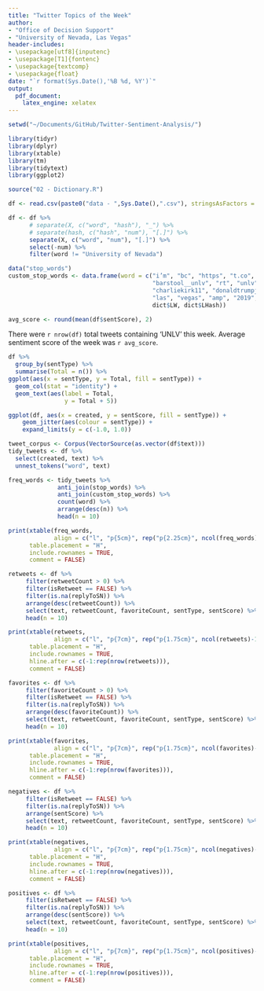 ```yaml
---
title: "Twitter Topics of the Week"
author: 
- "Office of Decision Support"
- "University of Nevada, Las Vegas"
header-includes:
- \usepackage[utf8]{inputenc}
- \usepackage[T1]{fontenc}
- \usepackage{textcomp}
- \usepackage{float}
date: "`r format(Sys.Date(),'%B %d, %Y')`"
output: 
  pdf_document:
    latex_engine: xelatex
---
```


```r
setwd("~/Documents/GitHub/Twitter-Sentiment-Analysis/")

library(tidyr)
library(dplyr)
library(xtable)
library(tm)
library(tidytext)
library(ggplot2)

source("02 - Dictionary.R")
```

```r
df <- read.csv(paste0("data - ",Sys.Date(),".csv"), stringsAsFactors = FALSE)

df <- df %>%
      # separate(X, c("word", "hash"), "_") %>%
      # separate(hash, c("hash", "num"), "[.]") %>%
      separate(X, c("word", "num"), "[.]") %>%
      select(-num) %>%
      filter(word != "University of Nevada")

data("stop_words")
custom_stop_words <- data.frame(word = c("i’m", "bc", "https", "t.co", "im", "don’t", 1:999,
                                         "barstool__unlv", "rt", "unlv",
                                         "charliekirk11", "donaldtrumpjr", "kimguilfoyle", "drew", "realcan",
                                         "las", "vegas", "amp", "2019", 
                                         dict$LW, dict$LHash))
```

```r
avg_score <- round(mean(df$sentScore), 2)
```
There were `r nrow(df) ` total tweets containing 'UNLV' this week.
Average sentiment score of the week was `r avg_score`.

```r
df %>% 
  group_by(sentType) %>% 
  summarise(Total = n()) %>%
ggplot(aes(x = sentType, y = Total, fill = sentType)) +
  geom_col(stat = "identity") +
  geom_text(aes(label = Total,
                y = Total + 5))
```            

```r
ggplot(df, aes(x = created, y = sentScore, fill = sentType)) + 
    geom_jitter(aes(colour = sentType)) +
    expand_limits(y = c(-1.0, 1.0)) 
```

\section{Most Frequently Used Words}
```r
tweet_corpus <- Corpus(VectorSource(as.vector(df$text))) 
tidy_tweets <- df %>%
  select(created, text) %>%
  unnest_tokens("word", text)

freq_words <- tidy_tweets %>%
              anti_join(stop_words) %>%
              anti_join(custom_stop_words) %>% 
              count(word) %>%
              arrange(desc(n)) %>%
              head(n = 10)

print(xtable(freq_words,
             align = c("l", "p{5cm}", rep("p{2.25cm}", ncol(freq_words)-1))),
      table.placement = "H",
      include.rownames = TRUE,
      comment = FALSE)
```

\newpage
\section{Most Retweeted of the Week}
```r
retweets <- df %>%
     filter(retweetCount > 0) %>%
     filter(isRetweet == FALSE) %>%
     filter(is.na(replyToSN)) %>%
     arrange(desc(retweetCount)) %>%
     select(text, retweetCount, favoriteCount, sentType, sentScore) %>%
     head(n = 10)

print(xtable(retweets,
             align = c("l", "p{7cm}", rep("p{1.75cm}", ncol(retweets)-1))),        
      table.placement = "H",
      include.rownames = TRUE,
      hline.after = c(-1:rep(nrow(retweets))),
      comment = FALSE)
```

\newpage
\section{Most Favorited of the Week}
```r
favorites <- df %>%
     filter(favoriteCount > 0) %>%
     filter(isRetweet == FALSE) %>%
     filter(is.na(replyToSN)) %>%
     arrange(desc(favoriteCount)) %>%
     select(text, retweetCount, favoriteCount, sentType, sentScore) %>%
     head(n = 10)

print(xtable(favorites,
             align = c("l", "p{7cm}", rep("p{1.75cm}", ncol(favorites)-1))),
      table.placement = "H",
      include.rownames = TRUE,
      hline.after = c(-1:rep(nrow(favorites))),
      comment = FALSE)
```

\newpage
\section{Most Negative of the Week}
```r
negatives <- df %>%
     filter(isRetweet == FALSE) %>%
     filter(is.na(replyToSN)) %>%
     arrange(sentScore) %>%
     select(text, retweetCount, favoriteCount, sentType, sentScore) %>%
     head(n = 10)

print(xtable(negatives,
             align = c("l", "p{7cm}", rep("p{1.75cm}", ncol(negatives)-1))),
      table.placement = "H",
      include.rownames = TRUE,
      hline.after = c(-1:rep(nrow(negatives))),
      comment = FALSE)
```

\newpage
\section{Most Positive of the Week}
```r
positives <- df %>%
     filter(isRetweet == FALSE) %>%
     filter(is.na(replyToSN)) %>%
     arrange(desc(sentScore)) %>%
     select(text, retweetCount, favoriteCount, sentType, sentScore) %>%
     head(n = 10)

print(xtable(positives,
             align = c("l", "p{7cm}", rep("p{1.75cm}", ncol(positives)-1))),
      table.placement = "H",
      include.rownames = TRUE,
      hline.after = c(-1:rep(nrow(positives))),
      comment = FALSE)
```